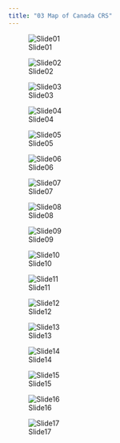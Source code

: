 ```yaml
---
title: "03 Map of Canada CRS"
---
```




![Slide01](03 Map of Canada CRS/Slide01.jpg)



![Slide02](03 Map of Canada CRS/Slide02.jpg)



![Slide03](03 Map of Canada CRS/Slide03.jpg)



![Slide04](03 Map of Canada CRS/Slide04.jpg)



![Slide05](03 Map of Canada CRS/Slide05.jpg)



![Slide06](03 Map of Canada CRS/Slide06.jpg)



![Slide07](03 Map of Canada CRS/Slide07.jpg)



![Slide08](03 Map of Canada CRS/Slide08.jpg)



![Slide09](03 Map of Canada CRS/Slide09.jpg)



![Slide10](03 Map of Canada CRS/Slide10.jpg)



![Slide11](03 Map of Canada CRS/Slide11.jpg)



![Slide12](03 Map of Canada CRS/Slide12.jpg)



![Slide13](03 Map of Canada CRS/Slide13.jpg)



![Slide14](03 Map of Canada CRS/Slide14.jpg)



![Slide15](03 Map of Canada CRS/Slide15.jpg)



![Slide16](03 Map of Canada CRS/Slide16.jpg)



![Slide17](03 Map of Canada CRS/Slide17.jpg)



